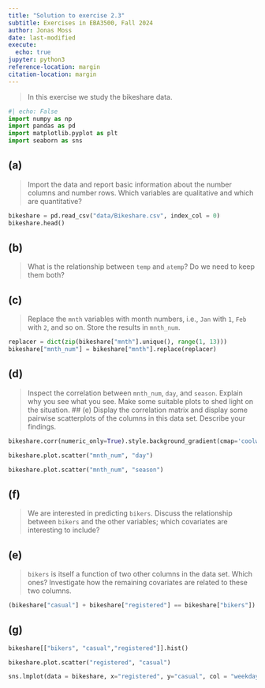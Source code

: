 ```yaml
---
title: "Solution to exercise 2.3"
subtitle: Exercises in EBA3500, Fall 2024
author: Jonas Moss
date: last-modified
execute:
  echo: true
jupyter: python3
reference-location: margin
citation-location: margin
---
```


> In this exercise we study the bikeshare data.
```python
#| echo: False
import numpy as np
import pandas as pd
import matplotlib.pyplot as plt
import seaborn as sns
```

## (a)
> Import the data and report basic information about the number columns and number rows. Which variables are qualitative and which are quantitative?

```python
bikeshare = pd.read_csv("data/Bikeshare.csv", index_col = 0)
bikeshare.head()
```

## (b)
> What is the relationship between `temp` and `atemp`? Do we need to keep them both?

## (c)
> Replace the `mnth` variables with month numbers, i.e., `Jan` with `1`, `Feb` with `2`, and so on. Store the results in `mnth_num`.

```python
replacer = dict(zip(bikeshare["mnth"].unique(), range(1, 13)))
bikeshare["mnth_num"] = bikeshare["mnth"].replace(replacer)
```

## (d)
> Inspect the correlation between `mnth_num`, `day`, and `season`. Explain why you see what you see. Make some suitable plots to shed light on the situation.
## (e)
>  Display the correlation matrix and display some pairwise scatterplots of the columns in this data set. Describe your findings.

```python
bikeshare.corr(numeric_only=True).style.background_gradient(cmap='coolwarm', axis=None).format(precision=3)
```


```python
bikeshare.plot.scatter("mnth_num", "day")
```

```python
bikeshare.plot.scatter("mnth_num", "season")
```

## (f)
> We are interested in predicting `bikers`. Discuss the relationship between `bikers` and the other variables; which covariates are interesting to include?

## (e)
> `bikers` is itself a function of two other columns in the data set. Which ones? Investigate how the remaining covariates are related to these two columns.

```python
(bikeshare["casual"] + bikeshare["registered"] == bikeshare["bikers"]).all()

```


## (g)
```python
bikeshare[["bikers", "casual","registered"]].hist()
```


```python
bikeshare.plot.scatter("registered", "casual")
```


```python
sns.lmplot(data = bikeshare, x="registered", y="casual", col = "weekday")
```